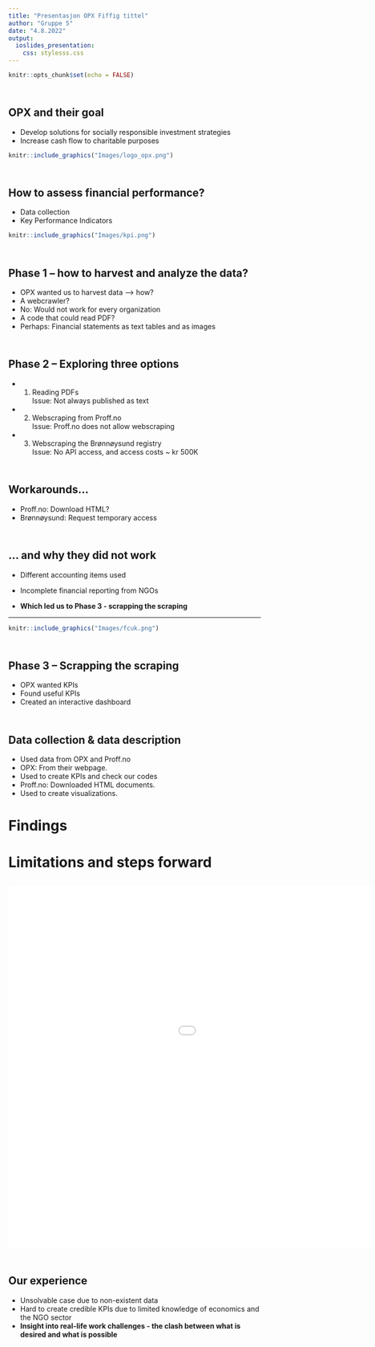 ```yaml
---
title: "Presentasjon OPX Fiffig tittel"
author: "Gruppe 5"
date: "4.8.2022"
output: 
  ioslides_presentation: 
    css: stylesss.css
---
```


```r
knitr::opts_chunk$set(echo = FALSE)

```


## <br> OPX and their goal
- Develop solutions for socially responsible investment strategies
- Increase cash flow to charitable purposes <br>

```r
knitr::include_graphics("Images/logo_opx.png")
```


## <br> How to assess financial performance?
- Data collection 
- Key Performance Indicators <br>

```r
knitr::include_graphics("Images/kpi.png")

```


## {data-background="Images/brainstorming2.png" data-background-size=cover}


## <br> Phase 1 – how to harvest and analyze the data?
- OPX wanted us to harvest data --> how? <br> 
- A webcrawler? <br> 
- No: Would not work for every organization <br> 
- A code that could read PDF? <br> 
- Perhaps: Financial statements as text tables and as images


## <br> Phase 2 – Exploring three options
- 1. Reading PDFs <br>
Issue: Not always published as text
- 2. Webscraping from Proff.no <br>
Issue: Proff.no does not allow webscraping
- 3. Webscraping the Brønnøysund registry <br>
Issue: No API access, and access costs ~ kr 500K

## <br> Workarounds... 
- Proff.no: Download HTML?
- Brønnøysund: Request temporary access

## <br> ... and why they did not work
- Different accounting items used
- Incomplete financial reporting from NGOs

- **Which led us to Phase 3 - scrapping the scraping**

----
```r
knitr::include_graphics("Images/fcuk.png")

```

## <br> Phase 3 – Scrapping the scraping
- OPX wanted KPIs <br>
- Found useful KPIs <br>
- Created an interactive dashboard

## <br> Data collection & data description
- Used data from OPX and Proff.no <br>
- OPX: From their webpage. <br>
- Used to create KPIs and check our codes <br>
- Proff.no: Downloaded HTML documents. <br>
- Used to create visualizations.

# Findings


# Limitations and steps forward

## <iframe width="1280" height="720" src="Images/henrik.mp4" align="middle" frameborder="0" allowfullscreen></iframe>

## {data-background="Images/tenke.png" data-background-size=cover}

## <br> Our experience
- Unsolvable case due to non-existent data
- Hard to create credible KPIs due to limited knowledge of economics and the NGO sector
- **Insight into real-life work challenges - the clash between what is desired and what is possible**

